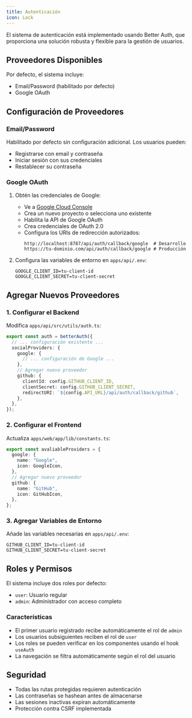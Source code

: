 ```yaml
---
title: Autenticación
icon: Lock
---
```


El sistema de autenticación está implementado usando Better Auth, que proporciona una solución robusta y flexible para la gestión de usuarios.

## Proveedores Disponibles

Por defecto, el sistema incluye:

- Email/Password (habilitado por defecto)
- Google OAuth

## Configuración de Proveedores

### Email/Password

Habilitado por defecto sin configuración adicional. Los usuarios pueden:
- Registrarse con email y contraseña
- Iniciar sesión con sus credenciales
- Restablecer su contraseña

### Google OAuth

1. Obtén las credenciales de Google:
   - Ve a [Google Cloud Console](https://console.cloud.google.com)
   - Crea un nuevo proyecto o selecciona uno existente
   - Habilita la API de Google OAuth
   - Crea credenciales de OAuth 2.0
   - Configura los URIs de redirección autorizados:
     ```
     http://localhost:8787/api/auth/callback/google  # Desarrollo
     https://tu-dominio.com/api/auth/callback/google # Producción
     ```

2. Configura las variables de entorno en `apps/api/.env`:
   ```env
   GOOGLE_CLIENT_ID=tu-client-id
   GOOGLE_CLIENT_SECRET=tu-client-secret
   ```

## Agregar Nuevos Proveedores

### 1. Configurar el Backend

Modifica `apps/api/src/utils/auth.ts`:

```typescript
export const auth = betterAuth({
  // ... configuración existente ...
  socialProviders: {
    google: {
      // ... configuración de Google ...
    },
    // Agregar nuevo proveedor
    github: {
      clientId: config.GITHUB_CLIENT_ID,
      clientSecret: config.GITHUB_CLIENT_SECRET,
      redirectURI: `${config.API_URL}/api/auth/callback/github`,
    },
  },
});
```

### 2. Configurar el Frontend

Actualiza `apps/web/app/lib/constants.ts`:

```typescript
export const avaliableProviders = {
  google: {
    name: "Google",
    icon: GoogleIcon,
  },
  // Agregar nuevo proveedor
  github: {
    name: "GitHub",
    icon: GitHubIcon,
  },
};
```

### 3. Agregar Variables de Entorno

Añade las variables necesarias en `apps/api/.env`:

```env
GITHUB_CLIENT_ID=tu-client-id
GITHUB_CLIENT_SECRET=tu-client-secret
```

## Roles y Permisos

El sistema incluye dos roles por defecto:

- `user`: Usuario regular
- `admin`: Administrador con acceso completo

### Características

- El primer usuario registrado recibe automáticamente el rol de `admin`
- Los usuarios subsiguientes reciben el rol de `user`
- Los roles se pueden verificar en los componentes usando el hook `useAuth`
- La navegación se filtra automáticamente según el rol del usuario

## Seguridad

- Todas las rutas protegidas requieren autenticación
- Las contraseñas se hashean antes de almacenarse
- Las sesiones inactivas expiran automáticamente
- Protección contra CSRF implementada 